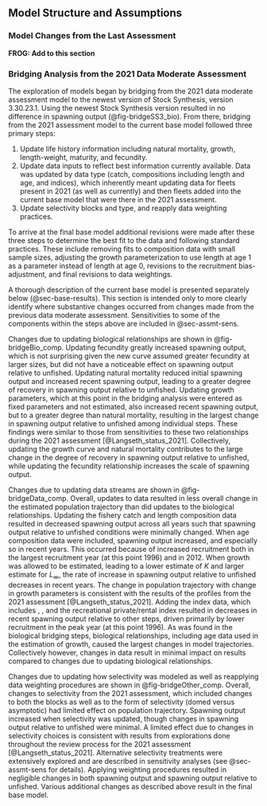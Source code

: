 ## Model Structure and Assumptions


### Model Changes from the Last Assessment

**FROG: Add to this section**

<!-- Description of new modeling approaches and changes made from the last assessment, with rationale. This should include bridging analyses that highlight the data and model changes that were most influential with respect to changes between the assessment being reviewed and the most recent adopted assessment.  -->

### Bridging Analysis from the 2021 Data Moderate Assessment {#sec-bridging}

The exploration of models began by bridging from the 2021 data moderate assessment model to the newest version of Stock Synthesis, version 3.30.23.1. Using the newest Stock Synthesis version resulted in no difference in spawning output (@fig-bridgeSS3_bio). From there, bridging from the 2021 assessment model to the current base model followed three primary steps:

1. Update life history information including natural mortality, growth, length-weight, maturity, and fecundity. 
2. Update data inputs to reflect best information currently available. Data was updated by data type (catch, compositions including length and age, and indices), which inherently meant updating data for fleets present in 2021 (as well as currently) and then fleets added into the current base model that were there in the 2021 assessment.
3. Update selectivity blocks and type, and reapply data weighting practices.

To arrive at the final base model additional revisions were made after these three steps to determine the best fit to the data and following standard practices. These include removing fits to composition data with small sample sizes, adjusting the growth parameterization to use length at age 1 as a parameter instead of length at age 0, revisions to the recruitment bias-adjustment, and final revisions to data weightings.

A thorough description of the current base model is presented separately below (@sec-base-results). This section is intended only to more clearly identify where substantive changes occurred from changes made from the previous data moderate assessment. Sensitivities to some of the components within the steps above are included in @sec-assmt-sens.

Changes due to updating biological relationships are shown in @fig-bridgeBio_comp. Updating fecundity greatly increased spawning output, which is not surprising given the new curve assumed greater fecundity at larger sizes, but did not have a noticeable effect on spawning output relative to unfished. Updating natural mortality reduced initial spawning output and increased recent spawning output, leading to a greater degree of recovery in spawning output relative to unfished. Updating growth parameters, which at this point in the bridging analysis were entered as fixed parameters and not estimated, also increased recent spawning output, but to a greater degree than natural mortality, resulting in the largest change in spawning output relative to unfished among individual steps. These findings were similar to those from sensitivities to these two relationships during the 2021 assessment [@Langseth_status_2021]. Collectively, updating the growth curve and natural mortality contributes to the large change in the degree of recovery in spawning output relative to unfished, while updating the fecundity relationship increases the scale of spawning output. 

Changes due to updating data streams are shown in @fig-bridgeData_comp. Overall, updates to data resulted in less overall change in the estimated population trajectory than did updates to the biological relationships. Updating the fishery catch and length composition data resulted in decreased spawning output across all years such that spawning output relative to unfished conditions were minimally changed.  When age composition data were included, spawning output increased, and especially so in recent years. This occurred because of increased recruitment both in the largest recruitment year (at this point 1996) and in 2012. When growth was allowed to be estimated, leading to a lower estimate of $K$ and larger estimate for $L_{\infty}$, the rate of increase in spawning output relative to unfished decreases in recent years. The change in population trajectory with change in growth parameters is consistent with the results of the profiles from the 2021 assessment [@Langseth_status_2021]. Adding the index data, which includes \gls{s-ccfrp}, \gls{rov}, and the recreational private/rental index resulted in decreases in recent spawning output relative to other steps, driven primarily by lower recruitment in the peak year (at this point 1996). As was found in the biological bridging steps, biological relationships, including age data used in the estimation of growth, caused the largest changes in model trajectories. Collectively however, changes in data result in minimal impact on results compared to changes due to updating biological relationships.  

Changes due to updating how selectivity was modeled as well as reapplying data weighting procedures are shown in @fig-bridgeOther_comp. Overall, changes to selectivity from the 2021 assessment, which included changes to both the blocks as well as to the form of selectivity (domed versus asymptotic) had limited effect on population trajectory. Spawning output increased when selectivity was updated, though changes in spawning output relative to unfished were minimal. A limited effect due to changes in selectivity choices is consistent with results from explorations done throughout the review process for the 2021 assessment [@Langseth_status_2021]. Alternative selectivity treatments were extensively explored and are described in sensitivity analyses (see @sec-assmt-sens for details). Applying weighting procedures resulted in negligible changes in both spawning output and spawning output relative to unfished. Various additional changes as described above result in the final base model.
